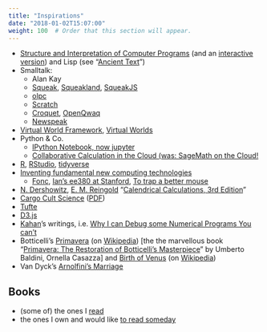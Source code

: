 ```yaml
---
title: "Inspirations"
date: "2018-01-02T15:07:00"
weight: 100  # Order that this section will appear.
---
```



* [Structure and Interpretation of Computer Programs][sicp] (and an [interactive version][isicp]) and Lisp (see "[Ancient Text](https://www.technologyreview.com/s/407089/ancient-text/)")
* Smalltalk:
   - Alan Kay
   - [Squeak][squeak], [Squeakland][squeakland], [SqueakJS][squeakjs]
   - [olpc][olpc]
   - [Scratch][scratch]
   - [Croquet][croquet], [OpenQwaq][openqwaq]
   - [Newspeak][newspeak]
* [Virtual World Framework][vwf], [Virtual Worlds][vw]
* Python & Co.
   - [IPython Notebook, now jupyter][ipython]
   - [Collaborative Calculation in the Cloud (was: SageMath on the Cloud!][sagemathcloud]
* [R][r], [RStudio][rstudio], [tidyverse][tv]
* [Inventing fundamental new computing technologies][ifnct]
   - [Fonc][fonc], [Ian's ee380 at Stanford][ian_ee380], [To trap a better mouse][trap]
* [N. Dershowitz](http://www.math.tau.ac.il/~nachumd/), [E. M. Reingold](http://reingold.co/) "[Calendrical Calculations, 3rd Edition][calcal]"
* [Cargo Cult Science][cargocult] ([PDF](http://calteches.library.caltech.edu/51/02/CargoCult.pdf)) 
* [Tufte][tufte]
* [D3.js](https://d3js.org)
* [Kahan][kahan]'s writings, i.e. [Why I can Debug some Numerical Programs You can't][debugnum]
* Botticelli's [Primavera][primavera] (on [Wikipedia][prim_wp]) [the the marvellous book "[Primavera: The Restoration of Botticelli's Masterpiece](https://www.amazon.com/Primavera-Restoration-Botticellis-Umberto-Baldini/dp/0810923149)" by Umberto Baldini, Ornella Casazza] and [Birth of Venus][venus] (on [Wikipedia][venus_wp])
* Van Dyck's [Arnolfini's Marriage][arnolfini]


## Books ##

* (some of) the ones I [read](http://www.goodreads.com/review/list/2866523-enrico?shelf=read)
* the ones I own and would like [to read someday](http://www.goodreads.com/review/list/2866523-enrico?shelf=to-read)

[r]: <http://www.r-project.org/> "R language for Statistical Computing"
[rstudio]: <http://www.rstudio.com/> "RStudio"
[sicp]: <http://mitpress.mit.edu/sicp/full-text/book/book.html> "Structure and Interpretation of Computer Programs"
[isicp]: <http://xuanji.appspot.com/isicp/index.html> "Interactive SICP"
[squeak]: <http://www.squeak.org/> "Squeak"
[squeakland]: <http://www.squeakland.org/> "Squeakland"
[squeakjs]: <https://squeak.js.org/> "SqueakJS"
[ipython]: <https://jupyter.org/> "jupyter"
[sagemathcloud]: <https://cocalc.com/> "SageMath Cloud"
[olpc]: <http://one.laptop.org/> "One Laptop Per Child"
[scratch]: http://scratch.mit.edu/ "Scratch"
[croquet]: <https://en.wikipedia.org/wiki/Croquet_Project> "Croquet"
[openqwaq]: <https://code.google.com/p/openqwaq/> "OpenQwaq"
[newspeak]: <http://newspeaklanguage.org/> "Newspeak"
[ifnct]: <http://vpri.org/html/work/ifnct.htm> "Inventing fundamental new computing technologies"
[fonc]: <http://vpri.org/fonc_wiki/index.php?title=Main_Page> "Fundamental New Computing Technologies"
[ian_ee380]: <http://www.stanford.edu/class/ee380/Abstracts/070214.html> "Ian at Stanford EE Computer Systems Colloquium"
[trap]: <https://www.youtube.com/watch?v=EGeN2IC7N0Q> "To trap a better mouse"
[calcal]: <https://www.cs.tau.ac.il/~nachum/calendar-book/third-edition/> "Calendrical Calculations"
[cargocult]: <http://en.wikipedia.org/wiki/Cargo_cult_science> "Cargo Cult Science"
[tufte]: <http://www.edwardtufte.com/tufte/> "Tufte"
[kahan]: <http://www.cs.berkeley.edu/~wkahan/> "Kahan"
[debugnum]: <http://www.cs.berkeley.edu/~wkahan/Stnfrd50.pdf> "Why I can Debug some Numerical Programs You can't"
[primavera]: <http://notrombone.files.wordpress.com/2007/06/botticelli-primavera.jpg> "Botticelli's Primavera"
[prim_wp]: <http://en.wikipedia.org/wiki/Primavera_%28Botticelli%29> "Primavera"
[venus]: <http://notrombone.files.wordpress.com/2007/06/botticelli_birth_venus.jpg> "Botticelli's Birth of Venus"
[venus_wp]: <http://en.wikipedia.org/wiki/The_Birth_of_Venus_%28Botticelli%29> "Birth of Venus"
[arnolfini]: <http://en.wikipedia.org/wiki/Arnolfini_Portrait> "Van Dyck's Arnolfini's Marriage"
[vwf]: <https://virtual.wf/> "Virtual World Framework"
[vw]: <https://sandbox.adlnet.gov/904/adl/sandbox/> "Virtual Worlds"
[tv]: <https://www.tidyverse.org/> "Tidyverse"
